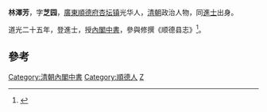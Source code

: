 '''林澤芳'''，字'''芝园'''，[[廣東|廣東]][[順德府|順德府]][[杏坛镇|杏坛镇]]光华人，[[清朝|清朝]]政治人物，同[[進士|進士]]出身。

道光二十五年，登進士，授[[內閣中書|內閣中書]]，參與修撰《顺德县志》<ref>{{cite web|title=杏坛镇历代进士名录|url=http://xingtan.shunde.gov.cn/data/main.php?id=3373-4180470|publisher=杏坛镇宣传文体办公室|accessdate=2013-08-23|archive-date=2015-06-17|archive-url=https://web.archive.org/web/20150617122736/http://xingtan.shunde.gov.cn/data/main.php?id=3373-4180470|dead-url=yes}}</ref>。

==參考==
{{reflist}}
{{清朝人物小作品}}
{{道光二十五年乙巳恩科殿試金榜}}
{{DEFAULTSORT:Lin林}}
[[Category:清朝內閣中書|Category:清朝內閣中書]]
[[Category:順德人|Category:順德人]]
[[Category:林姓|Z]]
